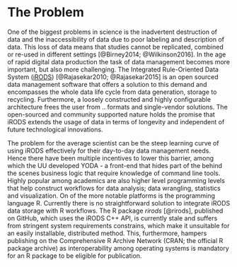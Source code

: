# The Problem

One of the biggest problems in science is the inadvertent destruction of data and the inaccessibility of data due to poor labeling and description of data. This loss of data means that studies cannot be replicated, combined or re-used in different settings [@Birney2014; @Wilkinson2016]. In the age of rapid digital data production the task of data management becomes more important, but also more challenging. The Integrated Rule-Oriented Data System ([iRODS](https://irods.org/)) [@Rajasekar2010; @Rajasekar2015] is an open sourced data management software that offers a solution to this demand and encompasses the whole data life cycle from data generation, storage to recycling. Furthermore, a loosely constructed and highly configurable architecture frees the user from .. formats and single-vendor solutions. The open-sourced and community supported nature holds the promise that iRODS extends the usage of data in terms of longevity and independent of future technological innovations.

The problem for the average scientist can be the steep learning curve of using iRODS effectively for their day-to-day data management needs. Hence there have been multiple incentives to lower this barrier, among which the UU developed YODA - a front-end that hides part of the behind the scenes business logic that require knowledge of command line tools. Highly popular among academics are also higher level programming levels that help construct workflows for data analysis; data wrangling, statistics and visualization. On of the more notable platforms is the programming language R. Currently there is no straightforward solution to integrate iRODS data storage with R workflows. The R package *rirods* [@rirods], published on GitHub, which uses the iRODS C++ API, is currently stale and suffers from stringent system requirements constrains, which make it unsuitable for an easily installable, distributed method. This, furthermore, hampers publishing on the Comprehensive R Archive Network (CRAN; the official R package archive) as interoperability among operating systems is mandatory for an R package to be eligible for publication.




<!-- 
Outlining the issue / weak point / problem to be solved by this proposal. This should be a compelling section that sets the reader up for the next section - the proposed solution!

It is important to cover:

 - [ ] What the problem is
 - [ ] Who it affects
 - [ ] Have there been previous attempts to resolve the problem
 - [ ] Why it should be tackled
-->

